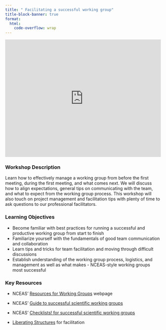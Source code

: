 ```yaml
---
title: " Facilitating a successful working group"
title-block-banner: true
format:
  html:
    code-overflow: wrap
---
```



<div style="display: flex; justify-content: center;"> 
<iframe width="560" height="380" src="https://docs.google.com/presentation/d/1VCRV2htljOrSUkW3Fvjl2rwkm-TNR-9LRn-tS2_2CGY/preview?" frameborder="0" allowfullscreen></iframe>
</div> 

### Workshop Description {.unnumbered}

Learn how to effectively manage a working group from before the first meeting, during the first meeting, and what comes next. We will discuss how to align expectations, general tips on communicating with the team, and what to expect from the working group process. This workshop will also touch on project management and facilitation tips with plenty of time to ask questions to our professional facilitators.

### Learning Objectives {.unnumbered}

-   Become familiar with best practices for running a successful and productive working group from start to finish
-   Familiarize yourself with the fundamentals of good team communication and collaboration
-   Learn tips and tricks for team facilitation and moving through difficult discussions
-   Establish understanding of the working group process, logistics, and management as well as what makes - NCEAS-style working groups most successful

### Key Resources {.unnumbered}

-   NCEAS’ [Resources for Working Groups](https://www.nceas.ucsb.edu/working-group-resources) webpage

-   NCEAS’ [Guide to successful scientific working groups](https://docs.google.com/document/d/1HupL2BNiew-L3LdqOFSD85_qpMdPB7I_zXeXly0tuPY/edit)

-   NCEAS’ [Checklists! for successful scientific working groups](https://docs.google.com/document/d/1HupL2BNiew-L3LdqOFSD85_qpMdPB7I_zXeXly0tuPY/edit)

-   [Liberating Structures](https://www.liberatingstructures.com/ls-menu) for facilitation 
